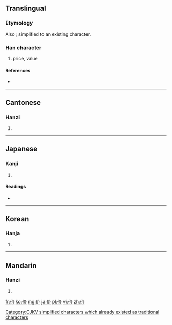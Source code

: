 {{also|價}}
==Translingual==
{{ja-forms|[[価]]|价|[[價]]}}

===Etymology===
{{Han compound|人|介|c1=s|c2=p|ls=psc}}

Also {{Han simp|價|f=賈|t=介}}; simplified to an existing character.

[[Category:CJKV simplified characters which already existed as traditional characters]]

===Han character===
{{Han char|rn=9|rad=人|as=04|sn=6|four=2822<sub>0</sub>|canj=人人中中 (OOLL)}}

# price, value

====References====
* {{Han ref|kx=0094.200|dkj=00412|dj=0200.110|hdz=10124.070|uh=4EF7|ud=20215|bh=C9B2|bd=51634}}

----

==Cantonese==

===Hanzi===
{{yue-hanzi|jyut=|y=gaai3|tra=價}}

# {{defn|Cantonese|sort=人04}}

----

==Japanese==

===Kanji===
{{ja-kanji|grade=|rs=人04}}

# {{defn|Japanese|sort=人04}}

====Readings====
* {{ja-readings|on=[[かい]] (kai)|kun=[[よい]] (yoi), [[おおきい]] (ookii), [[つかい]] (tsukai)}}

----

==Korean==

===Hanja===
{{ko-hanja|hangeul=개|rv=gae|mr=kae}}

# {{defn|Korean|sort=人04}}

----

==Mandarin==

===Hanzi===
{{cmn-hanzi|tra=價|pin=[[jiè]] ([[jie4]])|wg=chieh<sup>4</sup>}}

# {{defn|Mandarin|sort=人04}}

[[fr:价]]
[[ko:价]]
[[mg:价]]
[[ja:价]]
[[pl:价]]
[[vi:价]]
[[zh:价]]